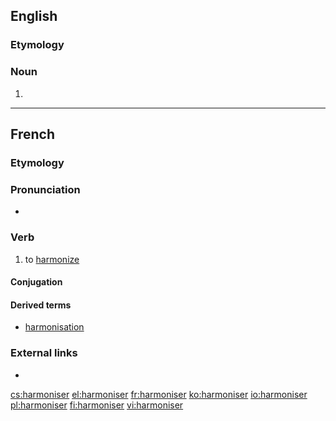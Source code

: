 ==English==

===Etymology===
{{suffix|en|harmonise|er|id2=agent noun}}

===Noun===
{{en-noun}}

# {{standard spelling of|from=non-Oxford British spelling|harmonizer}}

----

==French==

===Etymology===
{{suffix|harmonie|iser|lang=fr}}

===Pronunciation===
* {{audio|Fr-harmoniser.ogg|Audio|lang=fr}}

===Verb===
{{fr-verb}}

# to [[harmonize]]

====Conjugation====
{{fr-conj-auto}}

====Derived terms====
* [[harmonisation]]

===External links===
* {{R:TLFi}}

[[cs:harmoniser]]
[[el:harmoniser]]
[[fr:harmoniser]]
[[ko:harmoniser]]
[[io:harmoniser]]
[[pl:harmoniser]]
[[fi:harmoniser]]
[[vi:harmoniser]]